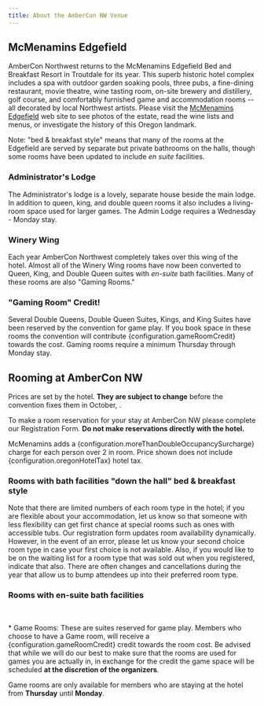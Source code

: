 ```yaml
---
title: About the AmberCon NW Venue
---
```



## McMenamins Edgefield

AmberCon Northwest returns to the McMenamins Edgefield Bed and Breakfast
Resort in Troutdale for its <ConventionOrdinal/> year. This superb historic hotel complex includes a
spa with outdoor garden soaking pools, three pubs, a fine-dining
restaurant, movie theatre, wine tasting room, on-site brewery and distillery,
golf course, and comfortably furnished game and accommodation rooms -- all
decorated by local Northwest artists. Please visit the
[McMenamins Edgefield](https://www.mcmenamins.com/edgefield)
web site to see photos of the estate, read the wine lists and menus, or
investigate the history of this Oregon landmark.

Note: "bed & breakfast style" means that many of the rooms
at the Edgefield are served by separate but private bathrooms on the halls,
though some rooms have been updated to include _en suite_ facilities.

### Administrator's Lodge

The Administrator's lodge is a lovely, separate house beside the main
lodge. In addition to queen, king, and double queen rooms it also includes
a living-room space used for larger games. The Admin Lodge requires a
Wednesday - Monday stay.

### Winery Wing

Each year AmberCon Northwest completely takes over this wing of the hotel.
Almost all of the Winery Wing rooms have now been converted to Queen, King,
and Double Queen suites with _en-suite_ bath facilities. Many of these
rooms are also "Gaming Rooms."

### "Gaming Room" Credit!

Several Double Queens, Double Queen Suites, Kings, and King Suites have
been reserved by the convention for game play. If you book space in these rooms
the convention will contribute {configuration.gameRoomCredit} towards the cost.
Gaming rooms require a minimum Thursday through Monday stay.

## Rooming at AmberCon NW

Prices are set by the hotel. **They are subject to change** before the convention fixes
them in October, <ConventionYear/>.

To make a room reservation for your stay at AmberCon NW please complete
our Registration Form. **Do not make reservations directly with the hotel.**

McMenamins adds a {configuration.moreThanDoubleOccupancySurcharge} charge for each person over 2 in
room. Price shown does not include {configuration.oregonHotelTax} hotel tax.

### Rooms with bath facilities "down the hall" bed & breakfast style

Note that there are limited numbers of each room type in the hotel; if you
are flexible about your accommodation, let us know so that someone
with less flexibility can get first chance at special rooms such as ones with
accessible tubs. Our registration form updates room availability dynamically.
However, in the event of an error, please let us know your second choice room
type in case your first choice is not available. Also, if you would like to
be on the waiting list for a room type that was sold out when you registered,
indicate that also. There are often changes and cancellations during the year
that allow us to bump attendees up into their preferred room type.

<RoomsTable type={BathroomType.NoEnSuite} />

### Rooms with en-suite bath facilities

<RoomsTable type={BathroomType.EnSuite} />

<br />

<span>*</span> Game Rooms: These are suites reserved for game play. Members who choose to have a Game room, will receive
a {configuration.gameRoomCredit} credit towards the room cost. Be advised that while we will do our best to make sure that
the rooms are used for games you are actually in, in exchange for the credit the game space will be scheduled **at the discretion
of the organizers**.

Game rooms are only available for members who are staying at the hotel from
**Thursday** until **Monday**.
